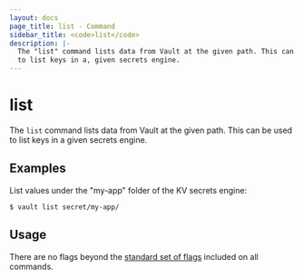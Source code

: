```yaml
---
layout: docs
page_title: list - Command
sidebar_title: <code>list</code>
description: |-
  The "list" command lists data from Vault at the given path. This can be used
  to list keys in a, given secrets engine.
---
```


# list

The `list` command lists data from Vault at the given path. This can be used to
list keys in a given secrets engine.

## Examples

List values under the "my-app" folder of the KV secrets engine:

```text
$ vault list secret/my-app/
```

## Usage

There are no flags beyond the [standard set of flags](/vault/docs/commands)
included on all commands.
